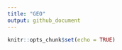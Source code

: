 ```yaml
---
title: "GEO"
output: github_document
---
```


```r
knitr::opts_chunk$set(echo = TRUE)
```

